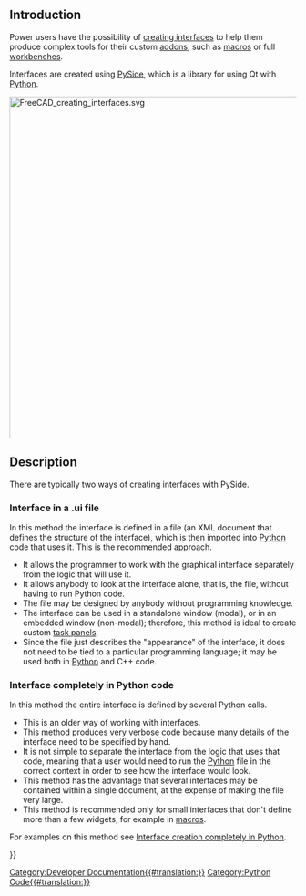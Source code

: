 <languages/>

{{Docnav
|[[PySide|PySide]]
|[[Dialog_creation|Dialog creation]]
}}

{{TOCright}}

== Introduction ==

Power users have the possibility of [[Interface_creation|creating interfaces]] to help them produce complex tools for their custom [[Addon|addons]], such as [[Macros|macros]] or full [[Workbenches|workbenches]].

Interfaces are created using [[PySide|PySide]], which is a library for using Qt with [[Python|Python]].

[[File:FreeCAD_creating_interfaces.svg|600px]]
{{Caption|Two general methods to create interfaces, by including the interface in the Python file, or by using {{incode|.ui}} files.}}

== Description ==

There are typically two ways of creating interfaces with PySide.

=== Interface in a .ui file ===

In this method the interface is defined in a {{incode|.ui}} file (an XML document that defines the structure of the interface), which is then imported into [[Python|Python]] code that uses it. This is the recommended approach.
* It allows the programmer to work with the graphical interface separately from the logic that will use it.
* It allows anybody to look at the interface alone, that is, the {{incode|.ui}} file, without having to run Python code.
* The {{incode|.ui}} file may be designed by anybody without programming knowledge.
* The {{incode|.ui}} interface can be used in a standalone window (modal), or in an embedded window (non-modal); therefore, this method is ideal to create custom [[Task_panel|task panels]].
* Since the {{incode|.ui}} file just describes the "appearance" of the interface, it does not need to be tied to a particular programming language; it may be used both in [[Python|Python]] and C++ code.

=== Interface completely in Python code ===

In this method the entire interface is defined by several Python calls.
* This is an older way of working with interfaces.
* This method produces very verbose code because many details of the interface need to be specified by hand.
* It is not simple to separate the interface from the logic that uses that code, meaning that a user would need to run the [[Python|Python]] file in the correct context in order to see how the interface would look.
* This method has the advantage that several interfaces may be contained within a single document, at the expense of making the file very large.
* This method is recommended only for small interfaces that don't define more than a few widgets, for example in [[Macros|macros]].

For examples on this method see [[Dialog_creation|Interface creation completely in Python]].


{{Docnav
|[[PySide|PySide]]
|[[Dialog_creation|Dialog creation]]
}}

{{Powerdocnavi{{#translation:}}}}
[[Category:Developer Documentation{{#translation:}}]]
[[Category:Python Code{{#translation:}}]]